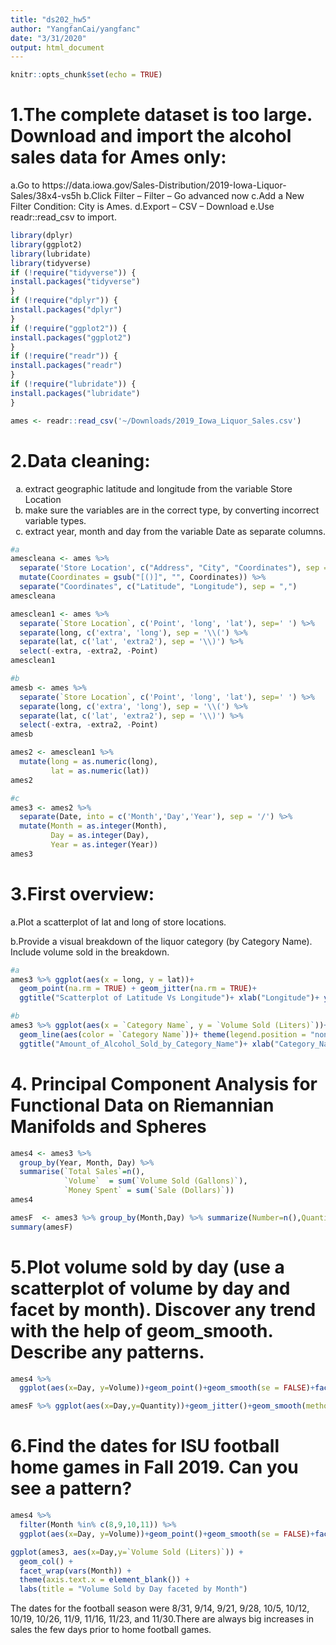 ```yaml
---
title: "ds202_hw5"
author: "YangfanCai/yangfanc"
date: "3/31/2020"
output: html_document
---
```


```r
knitr::opts_chunk$set(echo = TRUE)
```

# 1.The complete dataset is too large. Download and import the alcohol sales data for Ames only:
a.Go to https://data.iowa.gov/Sales-Distribution/2019-Iowa-Liquor-Sales/38x4-vs5h
b.Click Filter – Filter – Go advanced now
c.Add a New Filter Condition: City is Ames.
d.Export – CSV – Download
e.Use readr::read_csv to import.
```r
library(dplyr)
library(ggplot2)
library(lubridate)
library(tidyverse)
if (!require("tidyverse")) {
install.packages("tidyverse")
}
if (!require("dplyr")) {
install.packages("dplyr")
}
if (!require("ggplot2")) {
install.packages("ggplot2")
}
if (!require("readr")) {
install.packages("readr")
}
if (!require("lubridate")) {
install.packages("lubridate")
}
```


```r
ames <- readr::read_csv('~/Downloads/2019_Iowa_Liquor_Sales.csv')

```


# 2.Data cleaning:
a. extract geographic latitude and longitude from the variable Store Location
b. make sure the variables are in the correct type, by converting incorrect variable types.
c. extract year, month and day from the variable Date as separate columns.
```r
#a
amescleana <- ames %>%
  separate('Store Location', c("Address", "City", "Coordinates"), sep = "\n") %>%
  mutate(Coordinates = gsub("[()]", "", Coordinates)) %>%
  separate("Coordinates", c("Latitude", "Longitude"), sep = ",")
amescleana
```


```r
amesclean1 <- ames %>% 
  separate(`Store Location`, c('Point', 'long', 'lat'), sep=' ') %>% 
  separate(long, c('extra', 'long'), sep = '\\(') %>% 
  separate(lat, c('lat', 'extra2'), sep = '\\)') %>% 
  select(-extra, -extra2, -Point)
amesclean1
```






```r
#b
amesb <- ames %>% 
  separate(`Store Location`, c('Point', 'long', 'lat'), sep=' ') %>% 
  separate(long, c('extra', 'long'), sep = '\\(') %>% 
  separate(lat, c('lat', 'extra2'), sep = '\\)') %>% 
  select(-extra, -extra2, -Point)
amesb
```


```r
ames2 <- amesclean1 %>% 
  mutate(long = as.numeric(long),
         lat = as.numeric(lat))
ames2
```



```r
#c
ames3 <- ames2 %>% 
  separate(Date, into = c('Month','Day','Year'), sep = '/') %>% 
  mutate(Month = as.integer(Month),
         Day = as.integer(Day),
         Year = as.integer(Year))
ames3
```


# 3.First overview:
a.Plot a scatterplot of lat and long of store locations.

b.Provide a visual breakdown of the liquor category (by Category Name). Include volume sold in the breakdown.


```r
#a
ames3 %>% ggplot(aes(x = long, y = lat))+
  geom_point(na.rm = TRUE) + geom_jitter(na.rm = TRUE)+
  ggtitle("Scatterplot of Latitude Vs Longitude")+ xlab("Longitude")+ ylab("Latitude") 
```






```r
#b
ames3 %>% ggplot(aes(x = `Category Name`, y = `Volume Sold (Liters)`))+
  geom_line(aes(color = `Category Name`))+ theme(legend.position = "none", axis.text.x = element_text(angle = 45))+ coord_flip()+ 
  ggtitle("Amount_of_Alcohol_Sold_by_Category_Name")+ xlab("Category_Name")+ ylab("Amount_in_Liters_Sold") 
```


# 4. Principal Component Analysis for Functional Data on Riemannian Manifolds and Spheres

```r
ames4 <- ames3 %>% 
  group_by(Year, Month, Day) %>% 
  summarise(`Total Sales`=n(),
            `Volume`  = sum(`Volume Sold (Gallons)`),
            `Money Spent` = sum(`Sale (Dollars)`))
ames4
```




```r
amesF  <- ames3 %>% group_by(Month,Day) %>% summarize(Number=n(),Quantity=sum(`Volume Sold (Gallons)`),Revenue = sum(`Sale (Dollars)`))
summary(amesF)
```






# 5.Plot volume sold by day (use a scatterplot of volume by day and facet by month). Discover any trend with the help of geom_smooth. Describe any patterns.
```r
ames4 %>% 
  ggplot(aes(x=Day, y=Volume))+geom_point()+geom_smooth(se = FALSE)+facet_wrap(~Month)+theme_bw()
```


```r
amesF %>% ggplot(aes(x=Day,y=Quantity))+geom_jitter()+geom_smooth(method="lm")+facet_wrap(~Month)
```





# 6.Find the dates for ISU football home games in Fall 2019. Can you see a pattern?
```r
ames4 %>% 
  filter(Month %in% c(8,9,10,11)) %>% 
  ggplot(aes(x=Day, y=Volume))+geom_point()+geom_smooth(se = FALSE)+facet_wrap(~Month)+theme_bw()
```

```r
ggplot(ames3, aes(x=Day,y=`Volume Sold (Liters)`)) +
  geom_col() +
  facet_wrap(vars(Month)) + 
  theme(axis.text.x = element_blank()) +
  labs(title = "Volume Sold by Day faceted by Month")
```


The dates for the football season were 8/31, 9/14, 9/21, 9/28, 10/5, 10/12, 10/19, 10/26, 11/9, 11/16, 11/23, and 11/30.There are always big increases in sales the few days prior to home football games.
